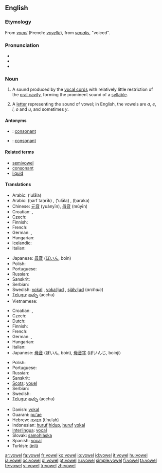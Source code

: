 ==English==
{{wikipedia}}

===Etymology===
From {{etyl|fro}} ''[[vouel]]'' (French: ''[[voyelle]]''), from {{etyl|la}} ''[[vocalis]]'', "voiced".

===Pronunciation===
* {{IPA|/ˈvaʊəl/}}
* {{audio|en-us-vowel.ogg|Audio (US)}}
* {{rhymes|aʊəl}}

===Noun===
{{en-noun}}

# {{phonetics}} A sound produced by the [[vocal cords]] with relatively little restriction of the [[oral cavity]], forming the prominent sound of a [[syllable]].
# A [[letter]] representing the sound of vowel; in English, the vowels are ''a'', ''e'', ''i'', ''o'' and ''u'', and  sometimes ''y''.

====Antonyms====
* {{italbrac|sound}}: [[consonant]]
* {{italbrac|letter}}: [[consonant]]

====Related terms====
* [[semivowel]]
* [[consonant]]
* [[liquid]]

====Translations====
{{trans-top|sound}}
* Arabic: {{Arab|[[علالة]]}} (ʻulāla) {{f}}
* Arabic: {{Arab|[[حرف تحريك]]}} (ḥarf taḥrīk) {{m}}, {{Arab|[[علالة]]}} (ʻulāla) {{f}}, {{Arab|[[حركة]]}} (ḥaraka) {{f}}
* Chinese: [[元音]] (yuányīn), [[母音]] (mǔyīn)
* Croatian: {{t-|hr|samoglas|m}}, {{t-|hr|samoglasnik|m}}
* Czech: {{t-|cs|samohláska|f}}
* Finnish: {{t+|fi|vokaali}}
* French: {{t+|fr|voyelle|f}}
* German: {{t+|de|Vokal|m}}, {{t+|de|Selbstlaut|m}}
* Hungarian: {{t+|hu|magánhangzó}}
* Icelandic: {{t-|is|sérhljóð|n}}
* Italian: {{t+|it|vocale|f}}
{{trans-mid}}
* Japanese: [[母音]] ([[ぼいん]], boin)
* Polish: {{t+|pl|samogłoska|f}}
* Portuguese: {{t+|pt|vogal|f}}
* Russian: {{t-|ru|гласный|m|tr=glásnyj|sc=Cyrl}}
* Sanskrit: {{t-|sa|स्वर|m|tr=svará|sc=Deva|xs=Sanskrit}}
* Serbian: {{t-|sr|samoglasnik|m}}
* Swedish: [[vokal]] {{c}}, [[vokalljud]] {{n}}, [[självljud]] {{n}} (''archaic'')
* [[Telugu]]: [[అచ్చు]] (acchu)
* Vietnamese: {{t+|vi|nguyên âm|xs=Vietnamese}}
{{trans-bottom}}

{{trans-top|letter}}
* Croatian: {{t-|hr|samoglas|m}}, {{t-|hr|samoglasnik|m}}
* Czech: {{t-|cs|samohláska|f}}
* Dutch: {{t+|nl|klinker|m}}
* Finnish: {{t+|fi|vokaali}}
* French: {{t+|fr|voyelle|f}}
* German: {{t+|de|Vokal|m}}, {{t+|de|Selbstlaut|m}}
* Hungarian: {{t+|hu|magánhangzó}}
* Italian: {{t+|it|vocale|f}}
* Japanese: [[母音]] (ぼいん, boin), [[母音字]] (ぼいんじ, boinji)
{{trans-mid}}
* Polish: {{t+|pl|samogłoska|f}}
* Portuguese: {{t+|pt|vogal|f}}
* Russian: {{t-|ru|гласный|m|tr=glásnyj|sc=Cyrl}}
* Sanskrit: {{t-|sa|स्वर|m|tr=svará|sc=Deva|xs=Sanskrit}}
* [[Scots]]: [[vouel]]
* Serbian: {{t-|sr|samoglasnik|m}}
* Swedish: {{t+|sv|vokal|c}}
* [[Telugu]]: [[అచ్చు]] (acchu)
{{trans-bottom}}

{{checktrans-top}}
* Danish: [[vokal]]
* Guaraní: [[pu'ae]]
* Hebrew: [[תנועה|תְּנוּעָה]] (t’nu‘ah) {{f}}
* Indonesian: [[huruf]] [[hidup]], [[huruf]] [[vokal]]
* [[Interlingua]]: [[vocal#Interlingua|vocal]]
* Slovak: [[samohláska]] {{f}}
* Spanish: [[vocal#Spanish|vocal]] {{f}}
* Turkish: [[ünlü]]
{{trans-bottom}}

[[ar:vowel]]
[[fa:vowel]]
[[fr:vowel]]
[[ko:vowel]]
[[io:vowel]]
[[id:vowel]]
[[it:vowel]]
[[hu:vowel]]
[[ja:vowel]]
[[oc:vowel]]
[[pl:vowel]]
[[pt:vowel]]
[[ru:vowel]]
[[simple:vowel]]
[[fi:vowel]]
[[ta:vowel]]
[[te:vowel]]
[[vi:vowel]]
[[tr:vowel]]
[[zh:vowel]]